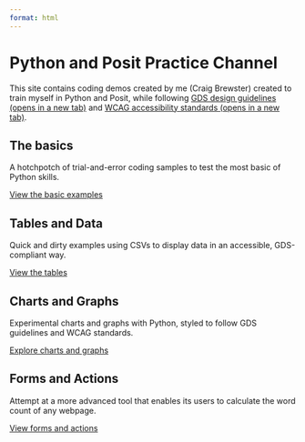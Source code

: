 ```yaml
---
format: html
---
```


<h1 class="govuk-heading-xl govuk-!-margin-top-6 govuk-!-margin-bottom-6">Python and Posit Practice Channel</h1>

<p class="govuk-body">This site contains coding demos created by me (Craig Brewster) created to train myself in Python and Posit, while following <a class="govuk-link" href="https://design-system.service.gov.uk/" target="_blank" rel="noopener noreferrer">GDS design guidelines <span class="govuk-visually-hidden">(opens in a new tab)</span></a> and <a class="govuk-link" href="https://www.w3.org/TR/WCAG22/" target="_blank" rel="noopener noreferrer">WCAG accessibility standards <span class="govuk-visually-hidden">(opens in a new tab)</span></a>.
</p>

<div class="govuk-grid-row">
 <div class="govuk-grid-column-one-third-from-desktop govuk-!-margin-bottom-8">
  <h2 class="govuk-heading-l govuk-!-font-weight-bold">The basics</h2>
  <p class="govuk-body">A hotchpotch of trial-and-error coding samples to test the most basic of Python skills.</p>
  <p class="govuk-body">
    <a href="basics/index.qmd" class="govuk-link govuk-!-font-weight-bold">View the basic examples</a>
  </p>
 </div>

 <div class="govuk-grid-column-one-third-from-desktop govuk-!-margin-bottom-8">
  <h2 class="govuk-heading-l govuk-!-font-weight-bold">Tables and Data</h2>
  <p class="govuk-body">Quick and dirty examples using CSVs to display data in an accessible, GDS-compliant way.</p>
  <p class="govuk-body">
    <a href="tables-data/index.qmd" class="govuk-link govuk-!-font-weight-bold">View the tables</a>
  </p>
 </div>

 <div class="govuk-grid-column-one-third-from-desktop govuk-!-margin-bottom-8">
  <h2 class="govuk-heading-l govuk-!-font-weight-bold">Charts and Graphs</h2>
  <p class="govuk-body">Experimental charts and graphs with Python, styled to follow GDS guidelines and WCAG standards.</p>
  <p class="govuk-body">
    <a href="charts-graphs/index.qmd" class="govuk-link govuk-!-font-weight-bold">Explore charts and graphs</a>
  </p>
 </div>

 <div class="govuk-grid-column-one-third-from-desktop govuk-!-margin-bottom-8">
  <h2 class="govuk-heading-l govuk-!-font-weight-bold">Forms and Actions</h2>
  <p class="govuk-body">Attempt at a more advanced tool that enables its users to calculate the word count of any webpage.</p>
  <p class="govuk-body">
    <a href="forms-actions/index.qmd" class="govuk-link govuk-!-font-weight-bold">View forms and actions</a>
  </p>
 </div>
</div>
